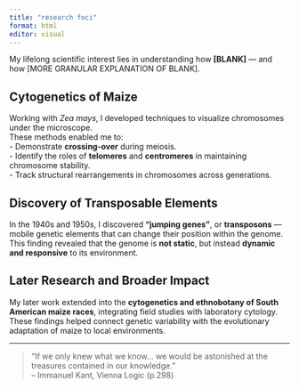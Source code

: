 ```yaml
---
title: "research foci"
format: html
editor: visual
---
```


My lifelong scientific interest lies in understanding how **[BLANK]** — and how [MORE GRANULAR EXPLANATION OF BLANK].

## Cytogenetics of Maize

Working with *Zea mays*, I developed techniques to visualize chromosomes under the microscope.\
These methods enabled me to:\
- Demonstrate **crossing-over** during meiosis.\
- Identify the roles of **telomeres** and **centromeres** in maintaining chromosome stability.\
- Track structural rearrangements in chromosomes across generations.

## Discovery of Transposable Elements

In the 1940s and 1950s, I discovered **“jumping genes”**, or **transposons** — mobile genetic elements that can change their position within the genome.\
This finding revealed that the genome is **not static**, but instead **dynamic and responsive** to its environment.

## Later Research and Broader Impact

My later work extended into the **cytogenetics and ethnobotany of South American maize races**, integrating field studies with laboratory cytology.\
These findings helped connect genetic variability with the evolutionary adaptation of maize to local environments.

------------------------------------------------------------------------

> "If we only knew what we know... we would be astonished at the treasures contained in our knowledge." \
  -- Immanuel Kant, Vienna Logic (p.298)
